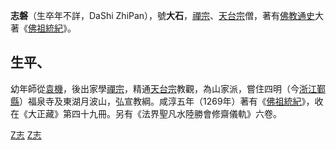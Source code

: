 '''志磐'''（生卒年不詳，DaShi ZhiPan），號'''大石'''，[[禪宗|禪宗]]、[[天台宗|天台宗]]僧，著有[[佛教|佛教]][[通史|通史]]大著《[[佛祖統紀|佛祖統紀]]》。

==生平、==
幼年師從[[袁機|袁機]]，後出家學[[禪宗|禪宗]]，精通[[天台宗|天台宗]]教觀，為山家派，嘗住四明（今[[浙江|浙江]][[鄞縣|鄞縣]]）福泉寺及東湖月波山，弘宣教綱。咸淳五年（1269年）著有《[[佛祖統紀|佛祖統紀]]》，收在《大正藏》第四十九冊。另有《法界聖凡水陸勝會修齋儀軌》六卷。

[[Category:宋朝僧人|Z志]]
[[Category:禪僧|Z志]]
